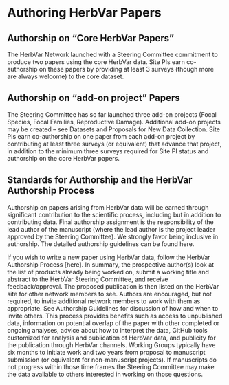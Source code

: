 # Authoring HerbVar Papers

## Authorship on “Core HerbVar Papers”
The HerbVar Network launched with a Steering Committee commitment to produce two papers using the core HerbVar data. Site PIs earn co-authorship on these papers by providing at least 3 surveys (though more are always welcome) to the core dataset. 

## Authorship on “add-on project” Papers
The Steering Committee has so far launched three add-on projects (Focal Species, Focal Families, Reproductive Damage). Additional add-on projects may be created – see Datasets and Proposals for New Data Collection. Site PIs earn co-authorship on one paper from each add-on project by contributing at least three surveys (or equivalent) that advance that project, in addition to the minimum three surveys required for Site PI status and authorship on the core HerbVar papers. 

## Standards for Authorship and the HerbVar Authorship Process
Authorship on papers arising from HerbVar data will be earned through significant contribution to the scientific process, including but in addition to contributing data. Final authorship assignment is the responsibility of the lead author of the manuscript (where the lead author is the project leader approved by the Steering Committee). We strongly favor being inclusive in authorship. The detailed authorship guidelines can be found here.

If you wish to write a new paper using HerbVar data, follow the HerbVar Authorship Process [here]. In summary, the prospective author(s) look at the list of products already being worked on, submit a working title and abstract to the HerbVar Steering Committee, and receive feedback/approval. The proposed publication is then listed on the HerbVar site for other network members to see. Authors are encouraged, but not required, to invite additional network members to work with them as appropriate. See Authorship Guidelines for discussion of how and when to invite others. This process provides benefits such as access to unpublished data, information on potential overlap of the paper with other completed or ongoing analyses, advice about how to interpret the data, GitHub tools customized for analysis and publication of HerbVar data, and publicity for the publication through HerbVar channels. Working Groups typically have six months to initiate work and two years from proposal to manuscript submission (or equivalent for non-manuscript projects). If manuscripts do not progress within those time frames the Steering Committee may make the data available to others interested in working on those questions.
